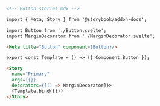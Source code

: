 ```md
<!-- Button.stories.mdx -->

import { Meta, Story } from '@storybook/addon-docs';

import Button from './Button.svelte';
import MarginDecorator from './MarginDecorator.svelte';

<Meta title="Button" component={Button}/>

export const Template = () => ({ Component:Button });

<Story
  name="Primary"
  args={{}}
  decorators={[() => MarginDecorator]}>
  {Template.bind({})}
</Story>
```